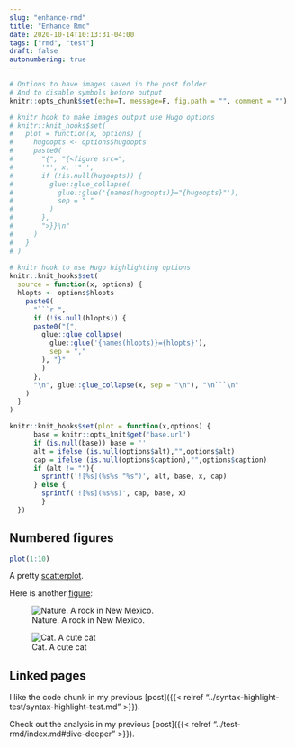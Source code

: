```yaml
---
slug: "enhance-rmd"
title: "Enhance Rmd"
date: 2020-10-14T10:13:31-04:00 
tags: ["rmd", "test"]
draft: false
autonumbering: true
---
```



```r
# Options to have images saved in the post folder
# And to disable symbols before output
knitr::opts_chunk$set(echo=T, message=F, fig.path = "", comment = "")

# knitr hook to make images output use Hugo options
# knitr::knit_hooks$set(
#   plot = function(x, options) {
#     hugoopts <- options$hugoopts
#     paste0(
#       "{", "{<figure src=",
#       '"', x, '" ',
#       if (!is.null(hugoopts)) {
#         glue::glue_collapse(
#           glue::glue('{names(hugoopts)}="{hugoopts}"'),
#           sep = " "
#         )
#       },
#       ">}}\n"
#     )
#   }
# )
 
# knitr hook to use Hugo highlighting options
knitr::knit_hooks$set(
  source = function(x, options) {
  hlopts <- options$hlopts
    paste0(
      "```r ",
      if (!is.null(hlopts)) {
      paste0("{",
        glue::glue_collapse(
          glue::glue('{names(hlopts)}={hlopts}'),
          sep = ","
        ), "}"
        )
      },
      "\n", glue::glue_collapse(x, sep = "\n"), "\n```\n"
    )
  }
)

knitr::knit_hooks$set(plot = function(x,options) {
      base = knitr::opts_knit$get('base.url')
      if (is.null(base)) base = ''
      alt = ifelse (is.null(options$alt),"",options$alt)
      cap = ifelse (is.null(options$caption),"",options$caption)
      if (alt != ""){
        sprintf('![%s](%s%s "%s")', alt, base, x, cap)
      } else {
        sprintf('![%s](%s%s)', cap, base, x)  
        }
  })
```

## Numbered figures

```r
plot(1:10)
```

A pretty [scatterplot](#scatterplot-figure).


Here is another  [figure](#nature-figure):

![Nature. A rock in New Mexico.](shiprock.jpg "Stunning Nature") 

![Cat. A cute cat](cat.jpg "A cute cat")

## Linked pages

I like the code chunk in my previous  [post]({{< relref "../syntax-highlight-test/syntax-highlight-test.md" >}}).

Check out the analysis in my previous [post]({{< relref "../test-rmd/index.md#dive-deeper" >}}).


